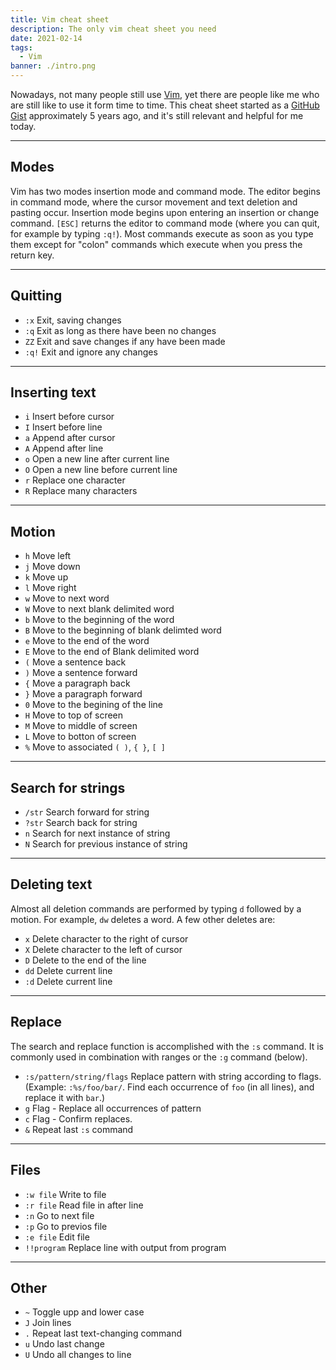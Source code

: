```yaml
---
title: Vim cheat sheet
description: The only vim cheat sheet you need
date: 2021-02-14
tags:
  - Vim
banner: ./intro.png
---
```


Nowadays, not many people still use [Vim](https://www.vim.org/), yet there are people like me who are still like to use it form time to time. This cheat sheet started as a [GitHub Gist](https://gist.github.com/ummahusla/98b381e0355e43973085) approximately 5 years ago, and it's still relevant and helpful for me today.

---

## Modes

Vim has two modes insertion mode and command mode. The editor begins in command mode, where the cursor movement and text deletion and pasting occur. Insertion mode begins upon entering an insertion or change command. `[ESC]` returns the editor to command mode (where you can quit, for example by typing `:q!`). Most commands execute as soon as you type them except for "colon" commands which execute when you press the return key.

---

## Quitting

- `:x` Exit, saving changes
- `:q` Exit as long as there have been no changes
- `ZZ` Exit and save changes if any have been made
- `:q!` Exit and ignore any changes

---

## Inserting text

- `i` Insert before cursor
- `I` Insert before line
- `a` Append after cursor
- `A` Append after line
- `o` Open a new line after current line
- `O` Open a new line before current line
- `r` Replace one character
- `R` Replace many characters

---

## Motion

- `h` Move left
- `j` Move down
- `k` Move up
- `l` Move right
- `w` Move to next word
- `W` Move to next blank delimited word
- `b` Move to the beginning of the word
- `B` Move to the beginning of blank delimted word
- `e` Move to the end of the word
- `E` Move to the end of Blank delimited word
- `(` Move a sentence back
- `)` Move a sentence forward
- `{` Move a paragraph back
- `}` Move a paragraph forward
- `0` Move to the begining of the line
- `H` Move to top of screen
- `M` Move to middle of screen
- `L` Move to botton of screen
- `%` Move to associated `( )`, `{ }`, `[ ]`

---

## Search for strings

- `/str` Search forward for string
- `?str` Search back for string
- `n` Search for next instance of string
- `N` Search for previous instance of string

---

## Deleting text

Almost all deletion commands are performed by typing `d` followed by a motion. For example, `dw` deletes a word. A few other deletes are:

- `x` Delete character to the right of cursor
- `X` Delete character to the left of cursor
- `D` Delete to the end of the line
- `dd` Delete current line
- `:d` Delete current line

---

## Replace

The search and replace function is accomplished with the `:s` command. It is commonly used in combination with ranges or the `:g` command (below).

- `:s/pattern/string/flags` Replace pattern with string according to flags. (Example: `:%s/foo/bar/`. Find each occurrence of `foo` (in all lines), and replace it with `bar`.)
- `g` Flag - Replace all occurrences of pattern
- `c` Flag - Confirm replaces.
- `&` Repeat last `:s` command

---

## Files

- `:w file` Write to file
- `:r file` Read file in after line
- `:n` Go to next file
- `:p` Go to previos file
- `:e file` Edit file
- `!!program` Replace line with output from program

---

## Other

- `~` Toggle upp and lower case
- `J` Join lines
- `.` Repeat last text-changing command
- `u` Undo last change
- `U` Undo all changes to line

